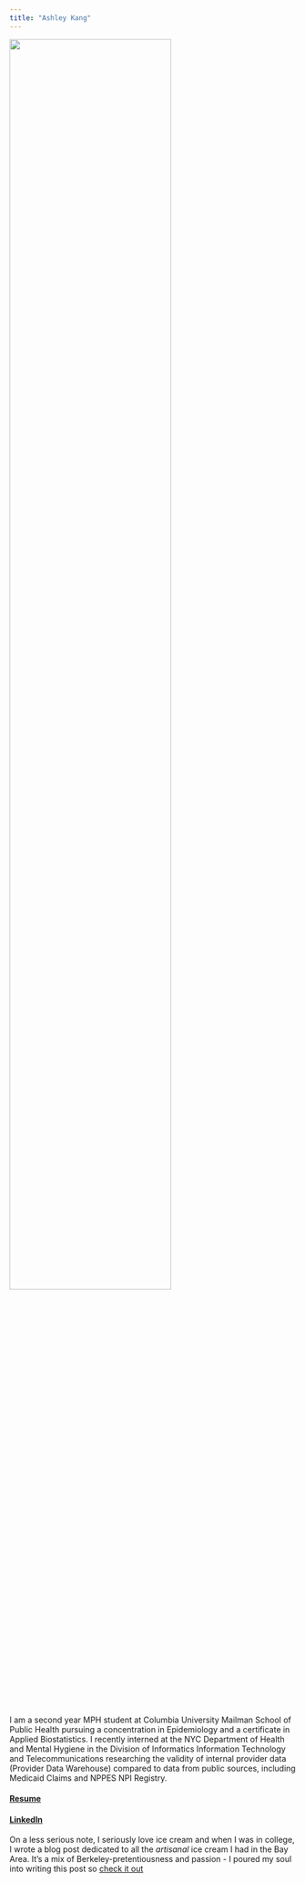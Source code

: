 ```yaml
---
title: "Ashley Kang"
---
```




<img src="images/IMG_2780.jpeg" style="width:75%">  




I am a second year MPH student at Columbia University Mailman School of Public Health pursuing a concentration in Epidemiology and a certificate in Applied Biostatistics. I recently interned at the NYC Department of Health and Mental Hygiene in the Division of Informatics Information Technology and Telecommunications researching the validity of internal provider data (Provider Data Warehouse) compared to data from public sources, including Medicaid Claims and NPPES NPI Registry.


#### [Resume](resume.html)  

#### [LinkedIn](https://www.linkedin.com/in/ashley-kang-74571278/)



On a less serious note, I seriously love ice cream and when I was in college, I wrote a blog post dedicated to all the *artisanal* ice cream I had in the Bay Area. It's a mix of Berkeley-pretentiousness and passion - I poured my soul into writing this post so [check it out](http://ashleykanggg.tumblr.com/post/94611347893/ice-creameries-in-the-bay)





